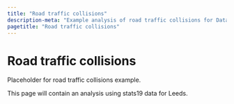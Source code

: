 ```yaml
---
title: "Road traffic collisions"
description-meta: "Example analysis of road traffic collisions for Data Science for Transport Planning."
pagetitle: "Road traffic collisions"
---
```


# Road traffic collisions

Placeholder for road traffic collisions example.

This page will contain an analysis using stats19 data for Leeds.